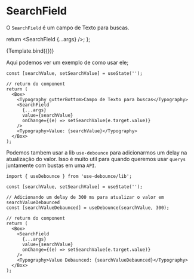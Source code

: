 
<Meta title="DOCS/SearchField" component={SearchField} />

# SearchField

O `SearchField` é um campo de Texto para buscas.

  return <SearchField {...args} />;
};

<Canvas>
  <Story name="Default" args={{}}>
    {Template.bind({})}
  </Story>
</Canvas>

Aqui podemos ver um exemplo de como usar ele;

```tsx
const [searchValue, setSearchValue] = useState('');

// return do component
return (
  <Box>
    <Typography gutterBottom>Campo de Texto para buscas</Typography>
    <SearchField
      {...args}
      value={searchValue}
      onChange={(e) => setSearchValue(e.target.value)}
    />
    <Typography>Value: {searchValue}</Typography>
  </Box>
);
```

Podemos tambem usar a lib `use-debounce` para adicionarmos um delay na
atualização do valor. Isso é muito util para quando queremos usar `querys`
juntamente com bustas em uma `API`.

```tsx
import { useDebounce } from 'use-debounce/lib';

const [searchValue, setSearchValue] = useState('');

// Adicionando um delay de 300 ms para atualizar o valor em searchValueDebaunced
const [searchValueDebaunced] = useDebounce(searchValue, 300);

// return do component
return (
  <Box>
    <SearchField
      {...args}
      value={searchValue}
      onChange={(e) => setSearchValue(e.target.value)}
    />
    <Typography>Value Debaunced: {searchValueDebaunced}</Typography>
  </Box>
);
```
